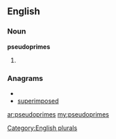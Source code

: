 ==English==

===Noun===
'''pseudoprimes'''

# {{plural of|[[pseudoprime]]}}

===Anagrams===
* {{alphagram|deeimopprssu}}
* [[superimposed#English|superimposed]]

[[Category:English plurals]]

[[ar:pseudoprimes]]
[[my:pseudoprimes]]
